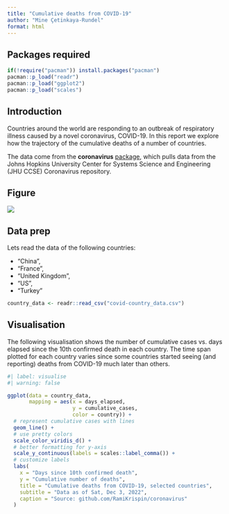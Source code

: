 ```yaml
---
title: "Cumulative deaths from COVID-19"
author: "Mine Çetinkaya-Rundel"
format: html
---
```


## Packages required

```r
if(!require("pacman")) install.packages("pacman")
pacman::p_load("readr")
pacman::p_load("ggplot2")
pacman::p_load("scales")
```

## Introduction

Countries around the world are responding to an outbreak of respiratory illness caused by a novel coronavirus, COVID-19. In this report we explore how the trajectory of the cumulative deaths of a number of countries.

The data come from the **coronavirus** [package](https://github.com/RamiKrispin/coronavirus), which pulls data from the Johns Hopkins University Center for Systems Science and Engineering (JHU CCSE) Coronavirus repository.

## Figure

![](coronavirus-figure.png)

## Data prep

Lets read the data of the following countries:

-   "China",
-   "France",
-   "United Kingdom",
-   "US",
-   "Turkey"

```r
country_data <- readr::read_csv("covid-country_data.csv")
```

## Visualisation

The following visualisation shows the number of cumulative cases vs. days elapsed since the 10th confirmed death in each country. The time span plotted for each country varies since some countries started seeing (and reporting) deaths from COVID-19 much later than others.

```r
#| label: visualise
#| warning: false

ggplot(data = country_data,
       mapping = aes(x = days_elapsed, 
                     y = cumulative_cases, 
                     color = country)) +
  # represent cumulative cases with lines
  geom_line() +
  # use pretty colors
  scale_color_viridis_d() +
  # better formatting for y-axis
  scale_y_continuous(labels = scales::label_comma()) +
  # customize labels
  labs(
    x = "Days since 10th confirmed death",
    y = "Cumulative number of deaths",
    title = "Cumulative deaths from COVID-19, selected countries",
    subtitle = "Data as of Sat, Dec 3, 2022",
    caption = "Source: github.com/RamiKrispin/coronavirus"
  )
```

